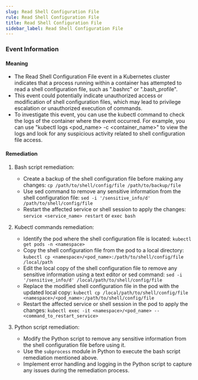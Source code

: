 ```yaml
--- 
slug: Read Shell Configuration File
rule: Read Shell Configuration File
title: Read Shell Configuration File
sidebar_label: Read Shell Configuration File
---
```

                   

### Event Information

#### Meaning

- The Read Shell Configuration File event in a Kubernetes cluster indicates that a process running within a container has attempted to read a shell configuration file, such as ".bashrc" or ".bash_profile".
- This event could potentially indicate unauthorized access or modification of shell configuration files, which may lead to privilege escalation or unauthorized execution of commands.
- To investigate this event, you can use the kubectl command to check the logs of the container where the event occurred. For example, you can use "kubectl logs <pod_name> -c <container_name>" to view the logs and look for any suspicious activity related to shell configuration file access.

#### Remediation

1. Bash script remediation:
   - Create a backup of the shell configuration file before making any changes: `cp /path/to/shell/config/file /path/to/backup/file`
   - Use sed command to remove any sensitive information from the shell configuration file: `sed -i '/sensitive_info/d' /path/to/shell/config/file`
   - Restart the affected service or shell session to apply the changes: `service <service_name> restart` or `exec bash`

2. Kubectl commands remediation:
   - Identify the pod where the shell configuration file is located: `kubectl get pods -n <namespace>`
   - Copy the shell configuration file from the pod to a local directory: `kubectl cp <namespace>/<pod_name>:/path/to/shell/config/file /local/path`
   - Edit the local copy of the shell configuration file to remove any sensitive information using a text editor or sed command: `sed -i '/sensitive_info/d' /local/path/to/shell/config/file`
   - Replace the modified shell configuration file in the pod with the updated local copy: `kubectl cp /local/path/to/shell/config/file <namespace>/<pod_name>:/path/to/shell/config/file`
   - Restart the affected service or shell session in the pod to apply the changes: `kubectl exec -it <namespace>/<pod_name> -- <command_to_restart_service>`

3. Python script remediation:
   - Modify the Python script to remove any sensitive information from the shell configuration file before using it.
   - Use the `subprocess` module in Python to execute the bash script remediation mentioned above.
   - Implement error handling and logging in the Python script to capture any issues during the remediation process.

 